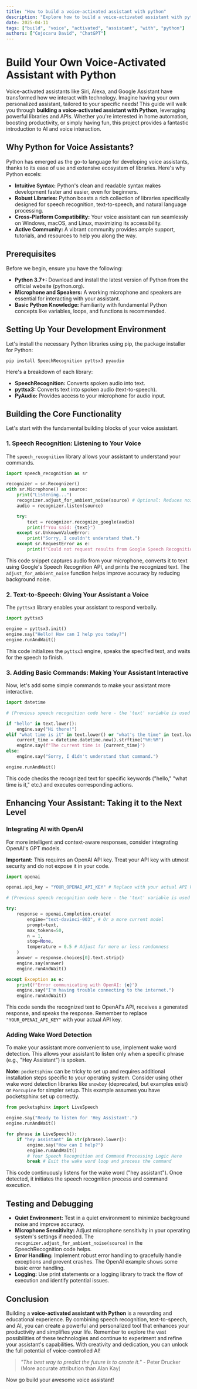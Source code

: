 ```yaml
---
title: "How to build a voice-activated assistant with python"
description: "Explore how to build a voice-activated assistant with python in this detailed guide, offering insights, strategies, and practical tips to enhance your understanding and application of the topic."
date: 2025-04-11
tags: ["build", "voice", "activated", "assistant", "with", "python"]
authors: ["Cojocaru David", "ChatGPT"]
---
```


# Build Your Own Voice-Activated Assistant with Python

Voice-activated assistants like Siri, Alexa, and Google Assistant have transformed how we interact with technology. Imagine having your own personalized assistant, tailored to your specific needs! This guide will walk you through **building a voice-activated assistant with Python**, leveraging powerful libraries and APIs. Whether you're interested in home automation, boosting productivity, or simply having fun, this project provides a fantastic introduction to AI and voice interaction.

## Why Python for Voice Assistants?

Python has emerged as the go-to language for developing voice assistants, thanks to its ease of use and extensive ecosystem of libraries. Here's why Python excels:

- **Intuitive Syntax:** Python's clean and readable syntax makes development faster and easier, even for beginners.
- **Robust Libraries:** Python boasts a rich collection of libraries specifically designed for speech recognition, text-to-speech, and natural language processing.
- **Cross-Platform Compatibility:** Your voice assistant can run seamlessly on Windows, macOS, and Linux, maximizing its accessibility.
- **Active Community:** A vibrant community provides ample support, tutorials, and resources to help you along the way.

## Prerequisites

Before we begin, ensure you have the following:

- **Python 3.7+:** Download and install the latest version of Python from the official website (python.org).
- **Microphone and Speakers:** A working microphone and speakers are essential for interacting with your assistant.
- **Basic Python Knowledge:** Familiarity with fundamental Python concepts like variables, loops, and functions is recommended.

## Setting Up Your Development Environment

Let's install the necessary Python libraries using pip, the package installer for Python:

```
pip install SpeechRecognition pyttsx3 pyaudio
```

Here's a breakdown of each library:

- **SpeechRecognition:** Converts spoken audio into text.
- **pyttsx3:** Converts text into spoken audio (text-to-speech).
- **PyAudio:** Provides access to your microphone for audio input.

## Building the Core Functionality

Let's start with the fundamental building blocks of your voice assistant.

### 1. Speech Recognition: Listening to Your Voice

The `speech_recognition` library allows your assistant to understand your commands.

```python
import speech_recognition as sr

recognizer = sr.Recognizer()
with sr.Microphone() as source:
    print("Listening...")
    recognizer.adjust_for_ambient_noise(source) # Optional: Reduces noise
    audio = recognizer.listen(source)

    try:
        text = recognizer.recognize_google(audio)
        print(f"You said: {text}")
    except sr.UnknownValueError:
        print("Sorry, I couldn't understand that.")
    except sr.RequestError as e:
        print(f"Could not request results from Google Speech Recognition service; {e}")
```

This code snippet captures audio from your microphone, converts it to text using Google's Speech Recognition API, and prints the recognized text. The `adjust_for_ambient_noise` function helps improve accuracy by reducing background noise.

### 2. Text-to-Speech: Giving Your Assistant a Voice

The `pyttsx3` library enables your assistant to respond verbally.

```python
import pyttsx3

engine = pyttsx3.init()
engine.say("Hello! How can I help you today?")
engine.runAndWait()
```

This code initializes the `pyttsx3` engine, speaks the specified text, and waits for the speech to finish.

### 3. Adding Basic Commands: Making Your Assistant Interactive

Now, let's add some simple commands to make your assistant more interactive.

```python
import datetime

# (Previous speech recognition code here - the 'text' variable is used below)

if "hello" in text.lower():
    engine.say("Hi there!")
elif "what time is it" in text.lower() or "what's the time" in text.lower():
    current_time = datetime.datetime.now().strftime("%H:%M")
    engine.say(f"The current time is {current_time}")
else:
    engine.say("Sorry, I didn't understand that command.")

engine.runAndWait()
```

This code checks the recognized text for specific keywords ("hello," "what time is it," etc.) and executes corresponding actions.

## Enhancing Your Assistant: Taking it to the Next Level

### Integrating AI with OpenAI

For more intelligent and context-aware responses, consider integrating OpenAI's GPT models.

**Important:** This requires an OpenAI API key. Treat your API key with utmost security and do not expose it in your code.

```python
import openai

openai.api_key = "YOUR_OPENAI_API_KEY" # Replace with your actual API key

# (Previous speech recognition code here - the 'text' variable is used below)

try:
    response = openai.Completion.create(
        engine="text-davinci-003", # Or a more current model
        prompt=text,
        max_tokens=50,
        n = 1,
        stop=None,
        temperature = 0.5 # Adjust for more or less randomness
    )
    answer = response.choices[0].text.strip()
    engine.say(answer)
    engine.runAndWait()

except Exception as e:
    print(f"Error communicating with OpenAI: {e}")
    engine.say("I'm having trouble connecting to the internet.")
    engine.runAndWait()
```

This code sends the recognized text to OpenAI's API, receives a generated response, and speaks the response. Remember to replace `"YOUR_OPENAI_API_KEY"` with your actual API key.

### Adding Wake Word Detection

To make your assistant more convenient to use, implement wake word detection. This allows your assistant to listen only when a specific phrase (e.g., "Hey Assistant") is spoken.

**Note:** `pocketsphinx` can be tricky to set up and requires additional installation steps specific to your operating system. Consider using other wake word detection libraries like `snowboy` (deprecated, but examples exist) or `Porcupine` for simpler setup. This example assumes you have pocketsphinx set up correctly.

```python
from pocketsphinx import LiveSpeech

engine.say("Ready to listen for 'Hey Assistant'.")
engine.runAndWait()

for phrase in LiveSpeech():
    if "hey assistant" in str(phrase).lower():
        engine.say("How can I help?")
        engine.runAndWait()
        # Your Speech Recognition and Command Processing Logic Here
        break # Exit the wake word loop and process the command
```

This code continuously listens for the wake word ("hey assistant"). Once detected, it initiates the speech recognition process and command execution.

## Testing and Debugging

- **Quiet Environment:** Test in a quiet environment to minimize background noise and improve accuracy.
- **Microphone Sensitivity:** Adjust microphone sensitivity in your operating system's settings if needed. The `recognizer.adjust_for_ambient_noise(source)` in the SpeechRecognition code helps.
- **Error Handling:** Implement robust error handling to gracefully handle exceptions and prevent crashes. The OpenAI example shows some basic error handling.
- **Logging:** Use print statements or a logging library to track the flow of execution and identify potential issues.

## Conclusion

Building a **voice-activated assistant with Python** is a rewarding and educational experience. By combining speech recognition, text-to-speech, and AI, you can create a powerful and personalized tool that enhances your productivity and simplifies your life. Remember to explore the vast possibilities of these technologies and continue to experiment and refine your assistant's capabilities. With creativity and dedication, you can unlock the full potential of voice-controlled AI!

> _"The best way to predict the future is to create it."_ - Peter Drucker (More accurate attribution than Alan Kay)

Now go build your awesome voice assistant!
